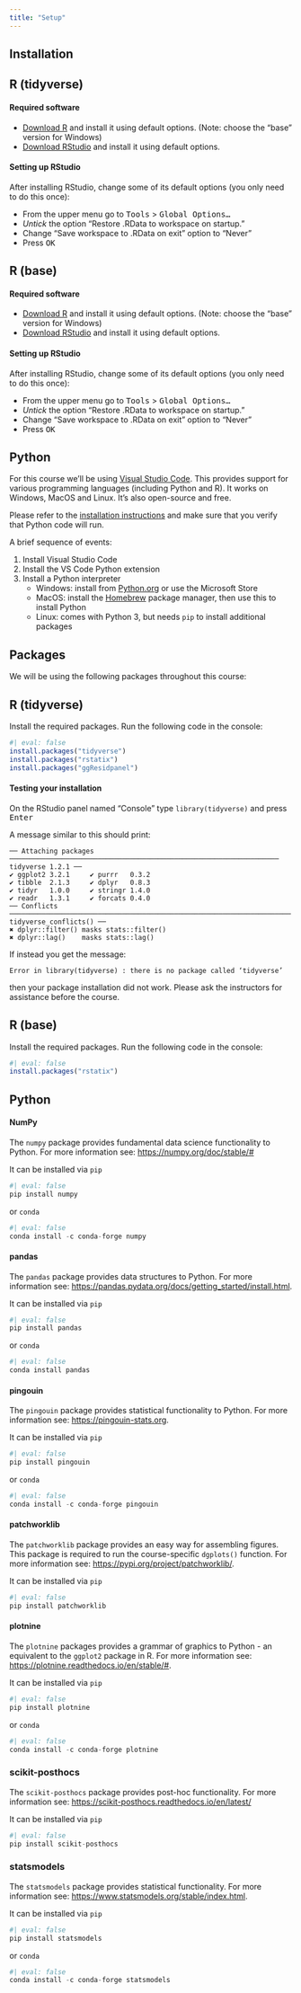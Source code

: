 ```yaml
---
title: "Setup"
---
```


## Installation

::: {.panel-tabset group="language"}
## R (tidyverse)

#### Required software

- [Download R](https://cran.r-project.org/) and install it using default options. (Note: choose the "base" version for Windows)
- [Download RStudio](https://www.rstudio.com/products/rstudio/download/#download) and install it using default options. 

#### Setting up RStudio

After installing RStudio, change some of its default options (you only need to 
do this once): 

- From the upper menu go to <kbd>Tools</kbd> > <kbd>Global Options...</kbd> 
- _Untick_ the option "Restore .RData to workspace on startup."
- Change "Save workspace to .RData on exit" option to "Never"
- Press <kbd>OK</kbd>

## R (base)

#### Required software

- [Download R](https://cran.r-project.org/) and install it using default options. (Note: choose the "base" version for Windows)
- [Download RStudio](https://www.rstudio.com/products/rstudio/download/#download) and install it using default options. 

#### Setting up RStudio

After installing RStudio, change some of its default options (you only need to 
do this once): 

- From the upper menu go to <kbd>Tools</kbd> > <kbd>Global Options...</kbd> 
- _Untick_ the option "Restore .RData to workspace on startup."
- Change "Save workspace to .RData on exit" option to "Never"
- Press <kbd>OK</kbd>

## Python

For this course we'll be using [Visual Studio Code](https://code.visualstudio.com). This provides support for various programming languages (including Python and R). It works on Windows, MacOS and Linux. It's also open-source and free.

Please refer to the [installation instructions](https://code.visualstudio.com/docs/python/python-tutorial) and make sure that you verify that Python code will run.

A brief sequence of events:

1. Install Visual Studio Code
2. Install the VS Code Python extension
3. Install a Python interpreter
    * Windows: install from [Python.org](https://www.python.org/downloads/) or use the Microsoft Store
    * MacOS: install the [Homebrew](https://brew.sh) package manager, then use this to install Python
    * Linux: comes with Python 3, but needs `pip` to install additional packages
:::


## Packages
We will be using the following packages throughout this course:

::: {.panel-tabset group="language"}
## R (tidyverse)

Install the required packages. Run the following code in the console:

```r
#| eval: false
install.packages("tidyverse")
install.packages("rstatix")
install.packages("ggResidpanel")
```


#### Testing your installation
On the RStudio panel named "Console" type `library(tidyverse)` and press <kbd>Enter</kbd>

A message similar to this should print:

```
── Attaching packages ─────────────────────────────────────────────────────────────────── tidyverse 1.2.1 ──
✔ ggplot2 3.2.1     ✔ purrr   0.3.2
✔ tibble  2.1.3     ✔ dplyr   0.8.3
✔ tidyr   1.0.0     ✔ stringr 1.4.0
✔ readr   1.3.1     ✔ forcats 0.4.0
── Conflicts ────────────────────────────────────────────────────────────────────── tidyverse_conflicts() ──
✖ dplyr::filter() masks stats::filter()
✖ dplyr::lag()    masks stats::lag()
```
<p></p>

If instead you get the message: 

```
Error in library(tidyverse) : there is no package called ‘tidyverse’
```
 
then your package installation did not work. Please ask the instructors for assistance before the course. 

## R (base)

Install the required packages. Run the following code in the console:

```r
#| eval: false
install.packages("rstatix")
```

## Python

#### NumPy
The `numpy` package provides fundamental data science functionality to Python. For more information see: [https://numpy.org/doc/stable/#](https://numpy.org/doc/stable/#)

It can be installed via `pip`
```python
#| eval: false
pip install numpy
```

or `conda`
```python
#| eval: false
conda install -c conda-forge numpy
```

#### pandas
The `pandas` package provides data structures to Python. For more information see: [https://pandas.pydata.org/docs/getting_started/install.html](https://pandas.pydata.org/docs/getting_started/install.html).

It can be installed via `pip`
```python
#| eval: false
pip install pandas
```

or `conda`
```python
#| eval: false
conda install pandas
```

#### pingouin
The `pingouin` package provides statistical functionality to Python. For more information see: [https://pingouin-stats.org](https://pingouin-stats.org).

It can be installed via `pip`

```python
#| eval: false
pip install pingouin
```

or `conda`
```python
#| eval: false
conda install -c conda-forge pingouin
```

#### patchworklib
The `patchworklib` package provides an easy way for assembling figures. This package is required to run the course-specific `dgplots()` function. For more information see: [https://pypi.org/project/patchworklib/](https://pypi.org/project/patchworklib/).

It can be installed via `pip`
```python
#| eval: false
pip install patchworklib
```

#### plotnine

The `plotnine` packages provides a grammar of graphics to Python - an equivalent to the `ggplot2` package in R. For more information see: [https://plotnine.readthedocs.io/en/stable/#](https://plotnine.readthedocs.io/en/stable/#).

It can be installed via `pip`
```python
#| eval: false
pip install plotnine
```

or `conda`
```python
#| eval: false
conda install -c conda-forge plotnine
```

### scikit-posthocs

The `scikit-posthocs` package provides post-hoc functionality. For more information see: [https://scikit-posthocs.readthedocs.io/en/latest/](https://scikit-posthocs.readthedocs.io/en/latest/)

It can be installed via `pip`
```python
#| eval: false
pip install scikit-posthocs
```

### statsmodels

The `statsmodels` package provides statistical functionality. For more information see: [https://www.statsmodels.org/stable/index.html](https://www.statsmodels.org/stable/index.html).

It can be installed via `pip`
```python
#| eval: false
pip install statsmodels
```

or `conda`
```python
#| eval: false
conda install -c conda-forge statsmodels
```
:::

